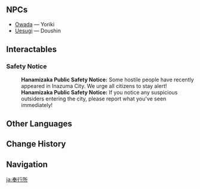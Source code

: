 {{Location Infobox
|image        = <gallery>
Police Station.png|In-game
Location Police Station.png|Map
</gallery>
|type         = Point of Interest
|region       = Inazuma
|area         = Narukami Island
|subarea      = Inazuma City
|poi          = Tenryou
}}
{{Location Intro|The {{Lang|'''Police Station'''|ja=奉行所|ja_rm=Bugyou-sho|ja_tl=Commissioner's Office}}|description=<p>{{If Self|Police Station|It|The Police Station}} is responsible for maintaining law and order in Inazuma.</p>}}

==NPCs==
* [[Owada]] &mdash; Yoriki
* [[Uesugi]] &mdash; Doushin

==Interactables==
===Safety Notice===
{{Dialogue Start}}
:'''Hanamizaka Public Safety Notice:''' Some hostile people have recently appeared in Inazuma City. We urge all citizens to stay alert!
:'''Hanamizaka Public Safety Notice:''' If you notice any suspicious outsiders entering the city, please report what you've seen immediately!
{{Dialogue End}}

==Other Languages==
{{Other Languages
|en      = Police Station
|zhs     = 奉行所
|zhs_rm  = Fèngxíng-suǒ
|zht     = 奉行所
|zht_rm  = Fèngxíng-suǒ
|zh_tl   = Commissioner's Office{{Sino|zh|ja}}
|ja      = 奉行所
|ja_rm   = Bugyou-sho{{Assumed}}
|ja_tl   = Commissioner's Office
|ko      = {{tt|봉행소|奉行所}}
|ko_rm   = Bonghaeng-so
|ko_tl   = Commissioner's Office{{Sino|ko|ja}}
|es      = Comisaría de policía
|es_tl   = Police Station
|fr      = Poste de police
|fr_tl   = Police Station
|ru      = Полицейский участок
|ru_tl   = Police Station
|th      = กองปราบปราม
|th_rm   = Kong prappram
|th_tl   = (Crime) Suppression Division
|vi      = {{tt|Sở|所}} {{tt|Trị An|治安}}
|vi_tl   = 
|de      = Polizeistation
|de_tl   = Police Station
|id      = Kantor polisi
|id_tl   = Police Station
|pt      = Estação de Polícia
|pt_tl   = 
|tr      = Polis Karakol
|tr_tl   = 
|it      = Stazione di Polizia
|it_tl   = 
}}

==Change History==
{{Change History|2.0}}

==Navigation==
{{PoI Navbox|Inazuma}}

[[ja:奉行所]]
